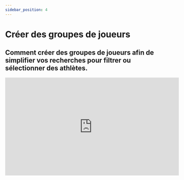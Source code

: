 ```yaml
---
sidebar_position: 4
---
```


# Créer des groupes de joueurs 
## Comment créer des groupes de joueurs afin de simplifier vos recherches pour filtrer ou sélectionner des athlètes.

<iframe
  width="560"
  height="315"
  src="https://www.youtube.com/embed/qznAOwh5smY?si=wESgn5Quelp742D3"
  title="YouTube video player"
  frameborder="0"
  allow="accelerometer; autoplay; clipboard-write; encrypted-media; gyroscope; picture-in-picture; web-share;
  fullscreen"
></iframe>